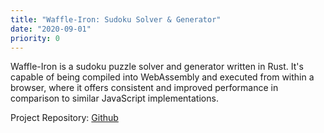 ```yaml
---
title: "Waffle-Iron: Sudoku Solver & Generator"
date: "2020-09-01"
priority: 0
---
```


Waffle-Iron is a sudoku puzzle solver and generator written in Rust. It's capable of being compiled into WebAssembly and
executed from within a browser, where it offers consistent and improved performance in comparison to similar JavaScript 
implementations.

Project Repository: <a href="https://github.com/nxn/waffle-iron" target="_blank" rel="noreferrer">Github</a>